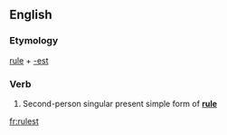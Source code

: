 ==English==

===Etymology===
[[rule]] + [[-est]]

===Verb===
{{infl|en|verb form}}

# {{archaic}} Second-person singular present simple form of '''[[rule]]'''

[[fr:rulest]]